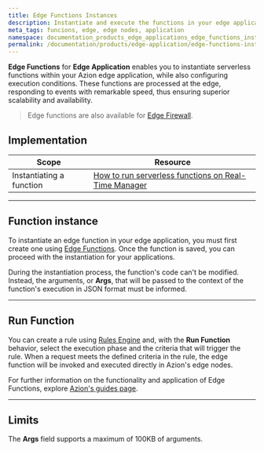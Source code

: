 ```yaml
---
title: Edge Functions Instances
description: Instantiate and execute the functions in your edge application directly at the edge.
meta_tags: funcions, edge, edge nodes, application
namespace: documentation_products_edge_applications_edge_functions_instances
permalink: /documentation/products/edge-application/edge-functions-instances/
---
```


**Edge Functions** for **Edge Application** enables you to instantiate serverless functions within your Azion edge application, while also configuring execution conditions. These functions are processed at the edge, responding to events with remarkable speed, thus ensuring superior scalability and availability.

> Edge functions are also available for [Edge Firewall](/en/documentation/products/edge-firewall/edge-functions-instances/).

## Implementation

| Scope | Resource |
| --- | --- |
| Instantiating a function | [How to run serverless functions on Real-Time Manager](/en/documentation/products/guides/serverless-functions/) |

---

## Function instance

To instantiate an edge function in your edge application, you must first create one using [Edge Functions](/en/documentation/products/edge-application/edge-functions/). Once the function is saved, you can proceed with the instantiation for your applications.

During the instantiation process, the function's code can't be modified. Instead, the arguments, or **Args**, that will be passed to the context of the function's execution in JSON format must be informed.

---

## Run Function

You can create a rule using [Rules Engine](/en/documentation/products/edge-application/rules-engine/) and, with the **Run Function** behavior, select the execution phase and the criteria that will trigger the rule. When a request meets the defined criteria in the rule, the edge function will be invoked and executed directly in Azion's edge nodes.

For further information on the functionality and application of Edge Functions, explore [Azion's guides page](/en/documentation/products/guides/).

---

## Limits

The **Args** field supports a maximum of 100KB of arguments.
